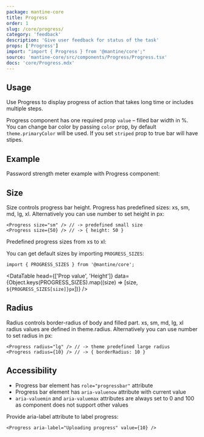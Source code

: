 ```yaml
---
package: mantine-core
title: Progress
order: 1
slug: /core/progress/
category: 'feedback'
description: 'Give user feedback for status of the task'
props: ['Progress']
import: "import { Progress } from '@mantine/core';"
source: 'mantine-core/src/components/Progress/Progress.tsx'
docs: 'core/Progress.mdx'
---
```



## Usage

Use Progress to display progress of action that takes long time or includes multiple steps.

Progress component has one required prop `value` – filled bar width in %.
You can change bar color by passing `color` prop, by default `theme.primaryColor` will be used.
If you set `striped` prop to true bar will have stipes.

<ProgressBaseDemo />

<ProgressConfigurator />

## Example

Password strength meter example with Progress component:

<PasswordInputStrengthDemo />

## Size

Size controls progress bar height. Progress has predefined sizes: xs, sm, md, lg, xl.
Alternatively you can use number to set height in px:

```tsx
<Progress size="sm" /> // -> predefined small size
<Progress size={50} /> // -> { height: 50 }
```

Predefined progress sizes from xs to xl:

<ProgressSizesDemo />

You can get default sizes by importing `PROGRESS_SIZES`:

```tsx
import { PROGRESS_SIZES } from '@mantine/core';
```

<DataTable
  head={['Prop value', 'Height']}
  data={Object.keys(PROGRESS_SIZES).map((size) => [size, `${PROGRESS_SIZES[size]}px`])}
/>

## Radius

Radius controls border-radius of body and filled part.
xs, sm, md, lg, xl radius values are defined in <GatsbyLink to="/pages/theming/">theme.radius</GatsbyLink>.
Alternatively you can use number to set radius in px:

```tsx
<Progress radius="lg" /> // -> theme predefined large radius
<Progress radius={10} /> // -> { borderRadius: 10 }
```

## Accessibility

- Progress bar element has `role="progressbar"` attribute
- Progress bar element has `aria-valuenow` attribute with current value
- `aria-valuemin` and `aria-valuemax` attributes are always set to 0 and 100 as component does not support other values

Provide aria-label attribute to label progress:

```tsx
<Progress aria-label="Uploading progress" value={10} />
```

